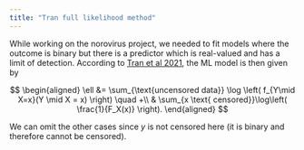 ```yaml
---
title: "Tran full likelihood method"
---
```


While working on the norovirus project, we needed to fit models where the
outcome is binary but there is a predictor which is real-valued and has a limit
of detection. According to [Tran et al 2021](https://onlinelibrary.wiley.com/doi/10.1002/sim.8995), the ML
model is then given by

$$
\begin{aligned}
\ell &= \sum_{\text{uncensored data}} \log \left( f_{Y\mid X=x}(Y \mid X = x) \right) \quad +\\
& \sum_{x \text{ censored}}\log\left( \frac{1}{F_X(x)} \right).
\end{aligned}
$$

We can omit the other cases since $y$ is not censored here (it is binary and
therefore cannot be censored).
